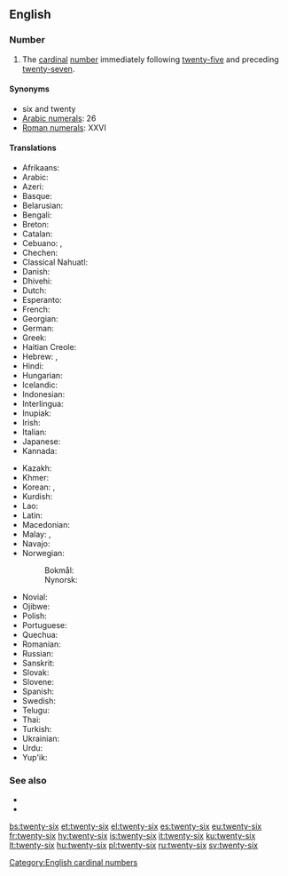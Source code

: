 ==English==
{{cardinalbox|en|25|26|27|twenty-five|twenty-seven|ord=twenty-sixth}}

===Number===
{{head|en|numeral}}

# The [[cardinal]] [[number]] immediately following [[twenty-five]] and preceding [[twenty-seven]].

====Synonyms====
* six and twenty
* [[w:Arabic numerals|Arabic numerals]]: 26
* [[w:Roman numerals|Roman numerals]]: XXVI

====Translations====
{{trans-top|cardinal number}}
* Afrikaans: {{t|af|ses-en-twintig}}
* Arabic: {{t|ar|سِتَّة وَعِشْرُون|tr=sitta wa-ʿišrūn|m}}
* Azeri: {{t+|az|iyirmi altı}}
* Basque: {{t+|eu|hogeita sei}}
* Belarusian: {{t|be|два́ццаць шэсць}}
* Bengali: {{t|bn|ছাব্বিশ}}
* Breton: {{t|br|c'hwec'h-warn-ugent}}
* Catalan: {{t+|ca|vint-i-sis}}
* Cebuano: {{t|ceb|kawhaa'g unom}}, {{t|ceb|baynete sais}}
* Chechen: {{t|ce|ткъе ялх}}
* Classical Nahuatl: {{t|nci|cempōhualli onchicuacē}}
* Danish: {{t|da|seksogtyve}}
* Dhivehi: {{t|dv|ސައްބީސް}}
* Dutch: {{t+|nl|zesentwintig}}
* Esperanto: {{t|eo|dudek ses}}
* French: {{t+|fr|vingt-six|m}}
* Georgian: {{t|ka|ოცდაექვსი}}
* German: {{t|de|sechsundzwanzig}}
* Greek: {{t|el|είκοσι έξι}}
* Haitian Creole: {{t|ht|vennsis}}
* Hebrew: {{t|he|עשרים־וששה|m|tr=esrím-və-shishá}}, {{t|he|עשרים־ושש|f|tr=esrím-və-shaysh}}
* Hindi: {{t+|hi|छब्बीस}}
* Hungarian: {{t+|hu|huszonhat}}
* Icelandic: {{t+|is|tuttugu og sex}}
* Indonesian: {{t|id|dua puluh enam}}
* Interlingua: {{t|ia|vinti-sex}}
* Inupiak: {{t|ik|iñuiñaq itchaksraq}}
* Irish: {{t|ga|fiche a sé}}
* Italian: {{t+|it|ventisei}}
* Japanese: {{t|ja|二十六|tr=ni-jū-rokú}}
* Kannada: {{t|kn|ಇಪ್ಪತ್ತಾರು}}
{{trans-mid}}
* Kazakh: {{t|kk|жиырма алты}}
* Khmer: {{t|km|ម្ភៃប្រាំ​មួយ|tr=mpʰey pram muəy}}
* Korean: {{t|ko|스물여섯|tr=seumul yeoseos}}, {{t+|ko|이십육|tr=isib-yug}}
* Kurdish: {{t+|ku|bîst û şeş}}
* Lao: {{t|lo|ຊາວຫົກ}}
* Latin: {{t|la|vigintisex}}
* Macedonian: {{t|mk|дваесет и шест|tr=dváeset i šest}}
* Malay: {{t|ms|dua puluh enam}}, {{t|ms|enam likur}}
* Navajo: {{t|nv|naadįįhastą́ą́|sc=Latn}}
* Norwegian:
*: Bokmål: {{t|no|tjueseks}}
*: Nynorsk: {{t|nn|tjueseks}}
* Novial: {{t|nov|duanti-six}}
* Ojibwe: {{t|oj|niishtana-ashi-ingodwaaswi}}
* Polish: {{t|pl|dwadzieścia sześć}}
* Portuguese: {{t|pt|vinte e seis|m}}
* Quechua: {{t|qu|iskay chunka suqtayuq}}
* Romanian: {{t|ro|douăzeci și șase}}
* Russian: {{t+|ru|два́дцать шесть}}
* Sanskrit: {{t+|sa|षड्विंशति|f}}
* Slovak: {{t|sk|dvadsaťšesť}}
* Slovene: {{t|sl|šestindvajset}}
* Spanish: {{t+|es|veintiséis}}
* Swedish: {{t+|sv|tjugosex}}
* Telugu: {{t|te|ఇరవై ఆరు}}
* Thai: {{t|th|ยี่สิบหก|tr=yi sip hok}}
* Turkish: {{t+|tr|yirmi altı}}
* Ukrainian: {{t|uk|два́дцять шість}}
* Urdu: {{t|ur|چھبیس|tr=chhabbees}}
* Yup'ik: {{t|esu|yuinaq arvinlegen}}
{{trans-bottom}}

===See also===
* {{l|en|twenty-five}}
* {{l|en|twenty-seven}}

[[Category:English cardinal numbers]]

[[bs:twenty-six]]
[[et:twenty-six]]
[[el:twenty-six]]
[[es:twenty-six]]
[[eu:twenty-six]]
[[fr:twenty-six]]
[[hy:twenty-six]]
[[is:twenty-six]]
[[it:twenty-six]]
[[ku:twenty-six]]
[[lt:twenty-six]]
[[hu:twenty-six]]
[[pl:twenty-six]]
[[ru:twenty-six]]
[[sv:twenty-six]]